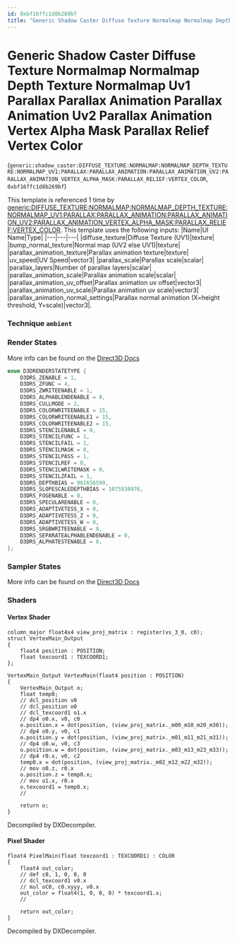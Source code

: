 ```yaml
---
id: 0xbf16ffc1d8b269bf
title: "Generic Shadow Caster Diffuse Texture Normalmap Normalmap Depth Texture Normalmap Uv1 Parallax Parallax Animation Parallax Animation Uv2 Parallax Animation Vertex Alpha Mask Parallax Relief Vertex Color"
---
```


# Generic Shadow Caster Diffuse Texture Normalmap Normalmap Depth Texture Normalmap Uv1 Parallax Parallax Animation Parallax Animation Uv2 Parallax Animation Vertex Alpha Mask Parallax Relief Vertex Color
(`generic:shadow_caster:DIFFUSE_TEXTURE:NORMALMAP:NORMALMAP_DEPTH_TEXTURE:NORMALMAP_UV1:PARALLAX:PARALLAX_ANIMATION:PARALLAX_ANIMATION_UV2:PARALLAX_ANIMATION_VERTEX_ALPHA_MASK:PARALLAX_RELIEF:VERTEX_COLOR`, `0xbf16ffc1d8b269bf`)

This template is referenced 1 time by [generic:DIFFUSE_TEXTURE:NORMALMAP:NORMALMAP_DEPTH_TEXTURE:NORMALMAP_UV1:PARALLAX:PARALLAX_ANIMATION:PARALLAX_ANIMATION_UV2:PARALLAX_ANIMATION_VERTEX_ALPHA_MASK:PARALLAX_RELIEF:VERTEX_COLOR](/docs/Generated/Render%20Templates/base.render_template_database#generic-diffuse-texture-normalmap-normalmap-depth-texture-normalmap-uv1-parallax-parallax-animation-parallax-animation-uv2-parallax-animation-vertex-alpha-mask-parallax-relief-vertex-color).
This template uses the following inputs:
 |Name|UI Name|Type|
|---|---|---|
|diffuse_texture|Diffuse Texture (UV1)|texture|
|bump_normal_texture|Normal map (UV2 else UV1)|texture|
|parallax_animation_texture|Parallax animation texture|texture|
|uv_speed|UV Speed|vector3|
|parallax_scale|Parallax scale|scalar|
|parallax_layers|Number of parallax layers|scalar|
|parallax_animation_scale|Parallax animation scale|scalar|
|parallax_animation_uv_offset|Parallax animation uv offset|vector3|
|parallax_animation_uv_scale|Parallax animation uv scale|vector3|
|parallax_animation_normal_settings|Parallax normal animation (X=height threshold, Y=scale)|vector3|.

### Technique `ambient`
### Render States
More info can be found on the [Direct3D Docs](https://learn.microsoft.com/en-us/windows/win32/direct3d9/d3drenderstatetype)
```cpp
enum D3DRENDERSTATETYPE {
	D3DRS_ZENABLE = 1,
	D3DRS_ZFUNC = 4,
	D3DRS_ZWRITEENABLE = 1,
	D3DRS_ALPHABLENDENABLE = 0,
	D3DRS_CULLMODE = 2,
	D3DRS_COLORWRITEENABLE = 15,
	D3DRS_COLORWRITEENABLE1 = 15,
	D3DRS_COLORWRITEENABLE2 = 15,
	D3DRS_STENCILENABLE = 0,
	D3DRS_STENCILFUNC = 1,
	D3DRS_STENCILFAIL = 1,
	D3DRS_STENCILMASK = 0,
	D3DRS_STENCILPASS = 1,
	D3DRS_STENCILREF = 0,
	D3DRS_STENCILWRITEMASK = 0,
	D3DRS_STENCILZFAIL = 1,
	D3DRS_DEPTHBIAS = 961656599,
	D3DRS_SLOPESCALEDEPTHBIAS = 1075838976,
	D3DRS_FOGENABLE = 0,
	D3DRS_SPECULARENABLE = 0,
	D3DRS_ADAPTIVETESS_X = 0,
	D3DRS_ADAPTIVETESS_Z = 0,
	D3DRS_ADAPTIVETESS_W = 0,
	D3DRS_SRGBWRITEENABLE = 0,
	D3DRS_SEPARATEALPHABLENDENABLE = 0,
	D3DRS_ALPHATESTENABLE = 0,
};
```
### Sampler States
More info can be found on the [Direct3D Docs](https://learn.microsoft.com/en-us/windows/win32/direct3d9/d3dsamplerstatetype)
### Shaders
#### Vertex Shader
```hlsl
column_major float4x4 view_proj_matrix : register(vs_3_0, c0);
struct VertexMain_Output
{
    float4 position : POSITION;
    float texcoord1 : TEXCOORD1;
};

VertexMain_Output VertexMain(float4 position : POSITION)
{
    VertexMain_Output o;
    float temp0;
    // dcl_position v0
    // dcl_position o0
    // dcl_texcoord1 o1.x
    // dp4 o0.x, v0, c0
    o.position.x = dot(position, (view_proj_matrix._m00_m10_m20_m30));
    // dp4 o0.y, v0, c1
    o.position.y = dot(position, (view_proj_matrix._m01_m11_m21_m31));
    // dp4 o0.w, v0, c3
    o.position.w = dot(position, (view_proj_matrix._m03_m13_m23_m33));
    // dp4 r0.x, v0, c2
    temp0.x = dot(position, (view_proj_matrix._m02_m12_m22_m32));
    // mov o0.z, r0.x
    o.position.z = temp0.x;
    // mov o1.x, r0.x
    o.texcoord1 = temp0.x;
    // 

    return o;
}
```
Decompiled by DXDecompiler.
#### Pixel Shader
```hlsl
float4 PixelMain(float texcoord1 : TEXCOORD1) : COLOR
{
    float4 out_color;
    // def c0, 1, 0, 0, 0
    // dcl_texcoord1 v0.x
    // mul oC0, c0.xyyy, v0.x
    out_color = float4(1, 0, 0, 0) * texcoord1.x;
    // 

    return out_color;
}
```
Decompiled by DXDecompiler.
